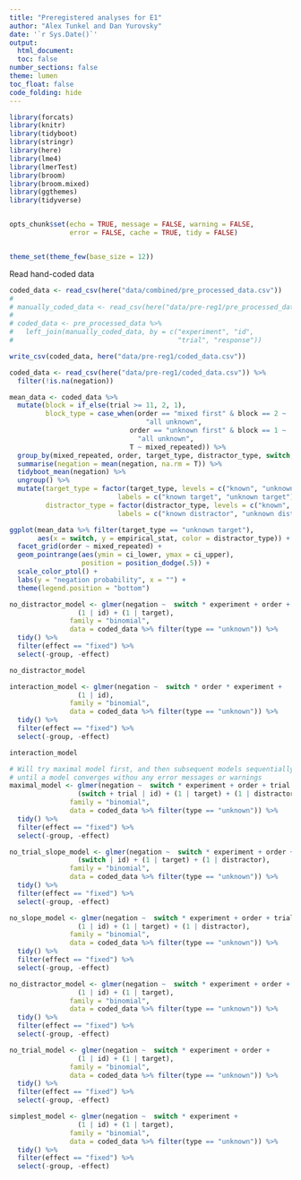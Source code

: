 ```yaml
---
title: "Preregistered analyses for E1"
author: "Alex Tunkel and Dan Yurovsky"
date: '`r Sys.Date()`'
output: 
  html_document:
  toc: false
number_sections: false
theme: lumen
toc_float: false
code_folding: hide
---
```

  
```r
library(forcats)
library(knitr)
library(tidyboot)
library(stringr)
library(here)
library(lme4)
library(lmerTest)
library(broom)
library(broom.mixed)
library(ggthemes)
library(tidyverse)


opts_chunk$set(echo = TRUE, message = FALSE, warning = FALSE, 
               error = FALSE, cache = TRUE, tidy = FALSE)


theme_set(theme_few(base_size = 12))
```

Read hand-coded data
```r
coded_data <- read_csv(here("data/combined/pre_processed_data.csv"))
# 
# manually_coded_data <- read_csv(here("data/pre-reg1/pre_processed_data.csv")) 
# 
# coded_data <- pre_processed_data %>%
#   left_join(manually_coded_data, by = c("experiment", "id", 
#                                         "trial", "response"))

write_csv(coded_data, here("data/pre-reg1/coded_data.csv"))
```

```r
coded_data <- read_csv(here("data/pre-reg1/coded_data.csv")) %>%
  filter(!is.na(negation))
```

```r
mean_data <- coded_data %>% 
  mutate(block = if_else(trial >= 11, 2, 1),
         block_type = case_when(order == "mixed first" & block == 2 ~ 
                                  "all unknown",
                              order == "unknown first" & block == 1 ~ 
                                "all unknown",
                              T ~ mixed_repeated)) %>%
  group_by(mixed_repeated, order, target_type, distractor_type, switch, id) %>%
  summarise(negation = mean(negation, na.rm = T)) %>%
  tidyboot_mean(negation) %>%
  ungroup() %>%
  mutate(target_type = factor(target_type, levels = c("known", "unknown"), 
                           labels = c("known target", "unknown target")),
         distractor_type = factor(distractor_type, levels = c("known", "unknown"), 
                           labels = c("known distractor", "unknown distractor")))
```

```r
ggplot(mean_data %>% filter(target_type == "unknown target"),
       aes(x = switch, y = empirical_stat, color = distractor_type)) + 
  facet_grid(order ~ mixed_repeated) +
  geom_pointrange(aes(ymin = ci_lower, ymax = ci_upper), 
                  position = position_dodge(.5)) + 
  scale_color_ptol() + 
  labs(y = "negation probability", x = "") + 
  theme(legend.position = "bottom")
```


```r
no_distractor_model <- glmer(negation ~  switch * experiment + order + trial +
                 (1 | id) + (1 | target), 
               family = "binomial", 
               data = coded_data %>% filter(type == "unknown")) %>%
  tidy() %>%
  filter(effect == "fixed") %>%
  select(-group, -effect)

no_distractor_model
```

```r
interaction_model <- glmer(negation ~  switch * order * experiment + 
                 (1 | id), 
               family = "binomial", 
               data = coded_data %>% filter(type == "unknown")) %>%
  tidy() %>%
  filter(effect == "fixed") %>%
  select(-group, -effect)

interaction_model
```

```r
# Will try maximal model first, and then subsequent models sequentially 
# until a model converges withou any error messages or warnings
maximal_model <- glmer(negation ~  switch * experiment + order + trial +
                 (switch + trial | id) + (1 | target) + (1 | distractor), 
               family = "binomial", 
               data = coded_data %>% filter(type == "unknown")) %>%
  tidy() %>%
  filter(effect == "fixed") %>%
  select(-group, -effect)

no_trial_slope_model <- glmer(negation ~  switch * experiment + order + trial +
                 (switch | id) + (1 | target) + (1 | distractor), 
               family = "binomial", 
               data = coded_data %>% filter(type == "unknown")) %>%
  tidy() %>%
  filter(effect == "fixed") %>%
  select(-group, -effect)

no_slope_model <- glmer(negation ~  switch * experiment + order + trial +
                 (1 | id) + (1 | target) + (1 | distractor), 
               family = "binomial", 
               data = coded_data %>% filter(type == "unknown")) %>%
  tidy() %>%
  filter(effect == "fixed") %>%
  select(-group, -effect)

no_distractor_model <- glmer(negation ~  switch * experiment + order + trial +
                 (1 | id) + (1 | target), 
               family = "binomial", 
               data = coded_data %>% filter(type == "unknown")) %>%
  tidy() %>%
  filter(effect == "fixed") %>%
  select(-group, -effect)

no_trial_model <- glmer(negation ~  switch * experiment + order +
                 (1 | id) + (1 | target), 
               family = "binomial", 
               data = coded_data %>% filter(type == "unknown")) %>%
  tidy() %>%
  filter(effect == "fixed") %>%
  select(-group, -effect)

simplest_model <- glmer(negation ~  switch * experiment +
                 (1 | id) + (1 | target), 
               family = "binomial", 
               data = coded_data %>% filter(type == "unknown")) %>%
  tidy() %>%
  filter(effect == "fixed") %>%
  select(-group, -effect)
```
